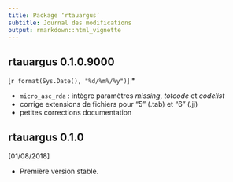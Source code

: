 ```yaml
---
title: Package ‘rtauargus’
subtitle: Journal des modifications
output: rmarkdown::html_vignette
---
```


## rtauargus 0.1.0.9000

[`r format(Sys.Date(), "%d/%m%/%y")`] *

* `micro_asc_rda` : intègre paramètres _missing_, _totcode_ et _codelist_
* corrige extensions de fichiers pour "5" (.tab) et "6" (.jj)
* petites corrections documentation

## rtauargus 0.1.0

[01/08/2018]

* Première version stable.
